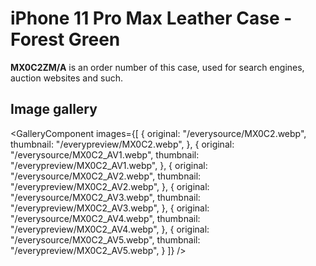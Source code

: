 
# iPhone 11 Pro Max Leather Case - Forest Green

<Callout type='info' emoji='👉🏻'>**MX0C2ZM/A** is an order number of this case, used for search engines, auction websites and such.</Callout>

## Image gallery

<GalleryComponent
    images={[
      {
        original: "/everysource/MX0C2.webp",
        thumbnail: "/everypreview/MX0C2.webp",
      },
      {
        original: "/everysource/MX0C2_AV1.webp",
        thumbnail: "/everypreview/MX0C2_AV1.webp",
      },
      {
        original: "/everysource/MX0C2_AV2.webp",
        thumbnail: "/everypreview/MX0C2_AV2.webp",
      },
      {
        original: "/everysource/MX0C2_AV3.webp",
        thumbnail: "/everypreview/MX0C2_AV3.webp",
      },
      {
        original: "/everysource/MX0C2_AV4.webp",
        thumbnail: "/everypreview/MX0C2_AV4.webp",
      },
      {
        original: "/everysource/MX0C2_AV5.webp",
        thumbnail: "/everypreview/MX0C2_AV5.webp",
      }
    ]}
  />

